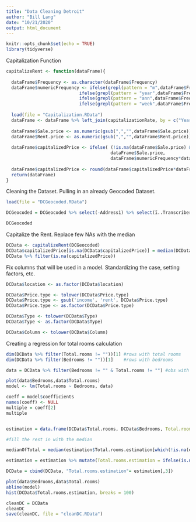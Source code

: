 ```yaml
---
title: "Data Cleaning Detroit"
author: "Bill Lang"
date: "10/21/2020"
output: html_document
---
```


```r
knitr::opts_chunk$set(echo = TRUE)
library(tidyverse)
```

Capitalization Function 

```r
capitalizeRent <- function(dataFrame){
  
  dataFrame$Frequency <- as.character(dataFrame$Frequency)
  dataFrame$numericFrequency <- ifelse(grepl(pattern = "m",dataFrame$Frequency), 12, 
                            ifelse(grepl(pattern = "year",dataFrame$Frequency), 1,
                            ifelse(grepl(pattern = "ann",dataFrame$Frequency), 1,
                            ifelse(grepl(pattern = "week",dataFrame$Frequency),52, 12))))
  
  load(file = "Capitalization.RData")
  dataFrame <- dataFrame %>% left_join(capitalizationRate, by = c("Year" = "year"))
  
  dataFrame$Sale.price <- as.numeric(gsub(",","",dataFrame$Sale.price))
  dataFrame$Rent.price <- as.numeric(gsub(",","",dataFrame$Rent.price))
  
  dataFrame$capitalizedPrice <- ifelse( (!is.na(dataFrame$Sale.price) & (dataFrame$Sale.price != "") ), 
                                        dataFrame$Sale.price, 
                                        dataFrame$numericFrequency*dataFrame$cap*dataFrame$Rent.price)
  
  dataFrame$capitalizedPrice <- round(dataFrame$capitalizedPrice*dataFrame$dollars2015,2)
  return(dataFrame)
}
```

Cleaning the Dataset. Pulling in an already Geocoded Dataset.

```r
load(file = "DCGeocoded.RData")

DCGeocoded = DCGeocoded %>% select(-Address1) %>% select(ï..Transcriber:Area,Hse.No:location,Address,latitude,longitude)

DCGeocoded
```

Capitalize the Rent. Replace few NAs with the median

```r
DCData <- capitalizeRent(DCGeocoded)
DCData$capitalizedPrice[is.na(DCData$capitalizedPrice)] = median(DCData$capitalizedPrice[!is.na(DCData$capitalizedPrice)])
DCData %>% filter(is.na(capitalizedPrice))
```

Fix columns that will be used in a model. Standardizing the case, setting factors, etc. 

```r
DCData$location <- as.factor(DCData$location)

DCData$Price.type <- tolower(DCData$Price.type)
DCData$Price.type <- gsub('income', 'rent', DCData$Price.type)
DCData$Price.type <- as.factor(DCData$Price.type)

DCData$Type <- tolower(DCData$Type)
DCData$Type <- as.factor(DCData$Type)

DCData$Column <- tolower(DCData$Column)
```


Creating a regression for total rooms calculation

```r

dim(DCData %>% filter(Total.rooms != ""))[1] #rows with total rooms
dim(DCData %>% filter(Bedrooms != ""))[1]    #rows with bedrooms

data = DCData %>% filter(Bedrooms != "" & Total.rooms != "") #obs with both for model

plot(data$Bedrooms,data$Total.rooms)
model <- lm(Total.rooms ~ Bedrooms, data)

coeff = model$coefficients
names(coeff) <- NULL
multiple = coeff[2]
multiple 


estimation = data.frame(DCData$Total.rooms, DCData$Bedrooms, Total.rooms.estimation = NA) %>% mutate(Total.rooms.estimation = ifelse(!is.na(DCData.Total.rooms), DCData.Total.rooms,round(DCData.Bedrooms*multiple))) 

#fill the rest in with the median

medianOfTotal = median(estimation$Total.rooms.estimation[which(!is.na(estimation$Total.rooms.estimation))])

estimation = estimation %>% mutate(Total.rooms.estimation = ifelse(is.na(Total.rooms.estimation), medianOfTotal,as.double(Total.rooms.estimation))) 

DCData = cbind(DCData, "Total.rooms.estimation"= estimation[,3])
```


```r
plot(data$Bedrooms,data$Total.rooms)
abline(model)
hist(DCData$Total.rooms.estimation, breaks = 100)
```






```r
cleanDC = DCData
cleanDC
save(cleanDC, file = "cleanDC.RData")
```



